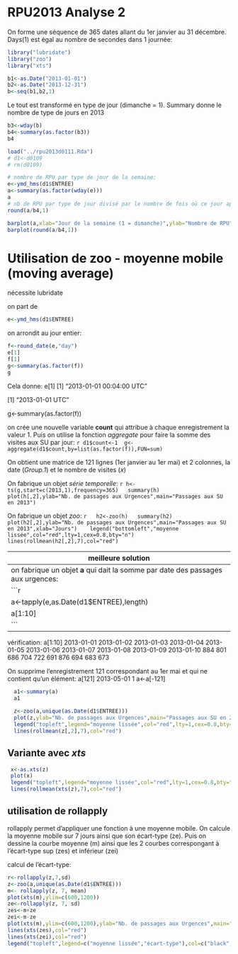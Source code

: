 RPU2013 Analyse 2
========================================================

On forme une séquence de 365 dates allant du 1er janvier au 31 décembre. Days(1) est égal au nombre de secondes dans 1 journée:
```r
library("lubridate")
library("zoo")
library("xts")

b1<-as.Date("2013-01-01")
b2<-as.Date("2013-12-31")
b<-seq(b1,b2,1)
```
Le tout est transformé en type de jour (dimanche = 1). Summary donne le nombre de type de jours en 2013
```r
b3<-wday(b)
b4<-summary(as.factor(b3))
b4
```
```r
load("../rpu2013d0111.Rda")
# d1<-d0109
# rm(d0109)

# nombre de RPU par type de jour de la semaine:
e<-ymd_hms(d1$ENTREE)
a<-summary(as.factor(wday(e)))
a
# nb de RPU par type de jour divisé par le nombre de fois où ce jour apparait dans l'année:
round(a/b4,1)

barplot(a,xlab="Jour de la semaine (1 = dimanche)",ylab="Nombre de RPU")
barplot(round(a/b4,1))
```

Utilisation de zoo - moyenne mobile (moving average)
====================================================
nécessite lubridate

on part de 
```r
e<-ymd_hms(d1$ENTREE)
```

on arrondit au jour entier:  
```r
f<-round_date(e,"day")
e[1]
f[1]
g<-summary(as.factor(f))
g
```

Cela donne:
e[1]
[1] "2013-01-01 00:04:00 UTC"

[1] "2013-01-01 UTC"

 g<-summary(as.factor(f))
 
 on crée une nouvelle variable **count** qui attribue à chaque enregistrement la valeur 1. Puis on utilise la fonction *aggregate* pour faire la somme des visites aux SU par jour:
 ```r
d1$count<-1
 g<-aggregate(d1$count,by=list(as.factor(f)),FUN=sum)
```
 
 On obtient une matrice de 121 lignes (1er janvier au 1er mai) et 2 colonnes, la date (*Group.1*) et le nombre de visites (*x*)
 
 On fabrique un objet *série temporelle*:
 ```r
h<-ts(g,start=c(2013,1),frequency=365)
  summary(h)
  plot(h[,2],ylab="Nb. de passages aux Urgences",main="Passages aux SU en 2013")
```
  
 On fabrique un objet *zoo*:
 ```r
  h2<-zoo(h)
  summary(h2)
  plot(h2[,2],ylab="Nb. de passages aux Urgences",main="Passages aux SU en 2013",xlab="Jours")
   legend("bottomleft","moyenne lissée",col="red",lty=1,cex=0.8,bty="n")
  lines(rollmean(h2[,2],7),col="red")
 ```
 
  meilleure solution
  ------------------
  on fabrique un objet **a** qui dait la somme par date des passages aux urgences:
  ```r
  a<-tapply(e,as.Date(d1$ENTREE),length)
   a[1:10]
  ```
  
  vérification:
  a[1:10]
2013-01-01 2013-01-02 2013-01-03 2013-01-04 2013-01-05 2013-01-06 2013-01-07 2013-01-08 2013-01-09 2013-01-10 
       884        801        686        704        722        691        876        694        683        673 
       
On supprime l'enregistrement 121 correspondant au 1er mai et qui ne contient qu'un élément:
a[121]  2013-05-01 1 
a<-a[-121]


```r
  a1<-summary(a)
  a1
   
  z<-zoo(a,unique(as.Date(d1$ENTREE)))
  plot(z,ylab="Nb. de passages aux Urgences",main="Passages aux SU en 2013",xlab="Période")
  legend("topleft",legend="moyenne lissée",col="red",lty=1,cex=0.8,bty="n")
  lines(rollmean(z[,2],7),col="red")
```
  
Variante avec *xts*
-------------------
```r
 x<-as.xts(z)
 plot(x)
 legend("topleft",legend="moyenne lissée",col="red",lty=1,cex=0.8,bty="n")
 lines(rollmean(xts(z),7),col="red")
```

utilisation de rollapply
------------------------
rollapply permet d'appliquer une fonction à une moyenne mobile. On calcule la moyenne mobile sur 7 jours ainsi que son écart-type (ze). Puis on dessine la courbe moyenne (m) ainsi que les 2 courbes correspongant à l'écart-type sup (zes) et inférieur (zei)

calcul de l'écart-type:
```r
r<-rollapply(z,7,sd)
z<-zoo(a,unique(as.Date(d1$ENTREE)))
m<- rollapply(z, 7, mean)
plot(xts(m),ylim=c(600,1200))
ze<-rollapply(z, 7, sd)
zes<-m+ze
zei<-m-ze
plot(xts(m),ylim=c(600,1200),ylab="Nb. de passages aux Urgences",main="Passages aux SU en 2013",xlab="Moyenne lissée")
lines(xts(zes),col="red")
lines(xts(zei),col="red")
legend("topleft",legend=c("moyenne lissée","écart-type"),col=c("black","red"),lty=1,cex=0.8,bty="n")
```
